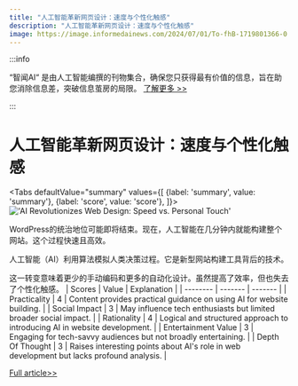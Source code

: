 ```yaml
---
title: "人工智能革新网页设计：速度与个性化触感"
description: "人工智能革新网页设计：速度与个性化触感"
image: https://image.informedainews.com/2024/07/01/To-fhB-1719801366-0.jpg
---
```



:::info

“智闻AI“ 是由人工智能编撰的刊物集合，确保您只获得最有价值的信息，旨在助您消除信息差，突破信息茧房的局限。  [了解更多 >>](/)

:::

# 人工智能革新网页设计：速度与个性化触感


<Tabs
	defaultValue="summary"
	values={[
	{label: 'summary', value: 'summary'},
	{label: 'score', value: 'score'},
]}>
<TabItem value="summary">
<img
  src="https://image.informedainews.com/2024/07/01/To-fhB-1719801366-0.jpg"
  alt="'AI Revolutionizes Web Design: Speed vs. Personal Touch'"
/>



WordPress的统治地位可能即将结束。现在，人工智能在几分钟内就能构建整个网站。这个过程快速且高效。

人工智能（AI）利用算法模拟人类决策过程。它是新型网站构建工具背后的技术。

这一转变意味着更少的手动编码和更多的自动化设计。虽然提高了效率，但也失去了个性化触感。
</TabItem>
<TabItem value="score">
	| Scores     | Value   | Explanation |
	| -------- | ------- | ------- |
	| Practicality  | 4    | Content provides practical guidance on using AI for website building.    |
	| Social Impact | 3     | May influence tech enthusiasts but limited broader social impact.    |
	| Rationality    | 4    | Logical and structured approach to introducing AI in website development.    |
	| Entertainment Value    | 3    | Engaging for tech-savvy audiences but not broadly entertaining.    |
	| Depth Of Thought    | 3    | Raises interesting points about AI's role in web development but lacks profound analysis.    |
</TabItem>
</Tabs>

[Full article>>](https://x.com/Kanojiyaaakash1/status/1805216571578789959)
